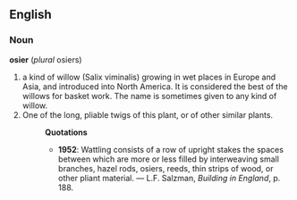 ==English==
===Noun===
'''osier''' (''plural'' osiers)
# a kind of willow (Salix viminalis) growing in wet places in Europe and Asia, and introduced into North America. It is considered the best of the willows for basket work. The name is sometimes given to any kind of willow.
# One of the long, pliable twigs of this plant, or of other similar plants.
#:'''Quotations'''
#:*'''1952''': Wattling consists of a row of upright stakes the spaces between which are more or less filled by interweaving small branches, hazel rods, osiers, reeds, thin strips of wood, or other pliant material. &mdash; L.F. Salzman, ''Building in England'', p. 188.